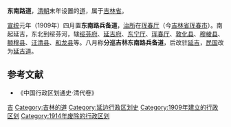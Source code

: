 '''东南路道'''，[[清朝|清朝]]末年设置的[[道_(行政区划)|道]]，属于[[吉林省_(清)|吉林省]]。

[[宣统|宣统]]元年（1909年）四月置'''东南路兵备道'''，[[治所|治所]]在[[珲春厅|珲春厅]]（今[[吉林省|吉林省]][[珲春市|珲春市]]）。南起延吉，东北到绥芬河，辖[[绥芬府|绥芬府]]、[[延吉府|延吉府]]、[[东宁厅|东宁厅]]、[[珲春厅|珲春厅]]、[[敦化县|敦化县]]、[[穆棱县|穆棱县]]、[[额穆镇|额穆县]]、[[汪清县|汪清县]]、[[和龙县|和龙县]]等。八月称'''分巡吉林东南路兵备道'''，后改驻[[延吉|延吉]]，[[中華民國|民国]]改为[[延吉道|延吉道]]。

== 参考文献 ==
* 《中国行政区划通史·清代卷》

{{清朝巡守道|nocat}}
{{清朝吉林省行政區劃|nocat}}
{{吉林行政区划小作品}}
{{DEFAULTSORT:D}}
[[Category:清朝的道|吉]]
[[Category:吉林的道|Category:吉林的道]]
[[Category:延边行政区划史|Category:延边行政区划史]]
[[Category:1909年建立的行政区划|Category:1909年建立的行政区划]]
[[Category:1914年废除的行政区划|Category:1914年废除的行政区划]]